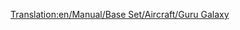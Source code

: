 [[Translation:en/Manual/Base Set/Aircraft/Guru Galaxy]]

{{it/Manuale/Set base/Aeromobili/StatAeroplani|Name=Guru Galaxy
|Image=[[File:en/Manual/Base Set/Aircraft/LockheedTristar.png|Guru Galaxy]]
|Costo=280.978
|Velocità=952 km/h
|Annuale=34.678
|Progettato=1969
|Vita=20
|Tipo=Grande
|Capacità=240 passeggeri e 35 sacchi postali
|Riadattabile=
*260 sacchi postali
*130 casse di beni
*65 tonnellate di cibo, borse di valori o sacchi di oro/diamanti
|Descrizione=Aereo trimotore ad alta capacità.
|Real-lifeWikilink=Lockheed L-1011
|Real-life=[https://it.wikipedia.org/wiki/Lockheed_L-1011_TriStar Lockheed L-1011 TriStar]
}}